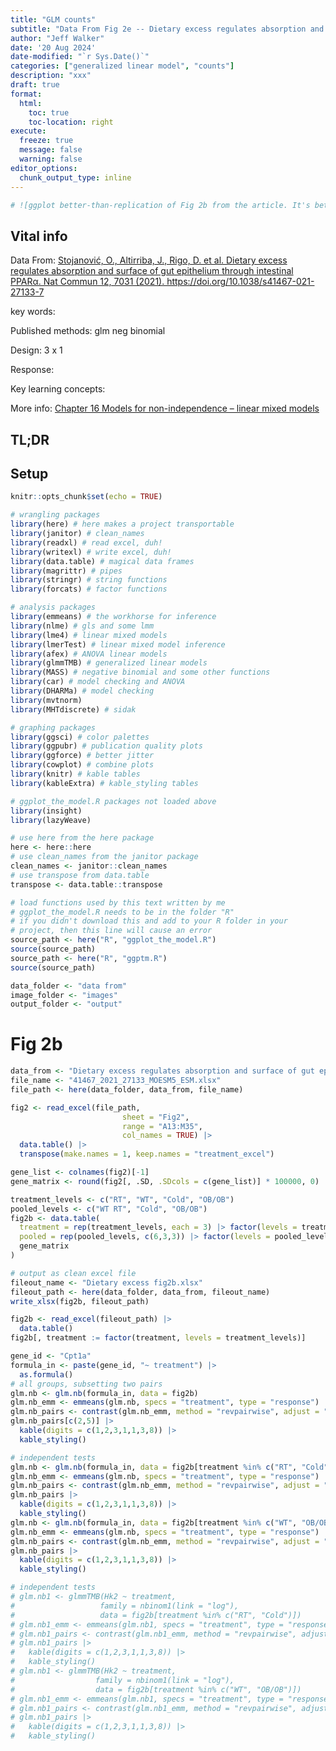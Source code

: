 ```yaml
---
title: "GLM counts"
subtitle: "Data From Fig 2e -- Dietary excess regulates absorption and surface of gut epithelium through intestinal PPARα"
author: "Jeff Walker"
date: '20 Aug 2024'
date-modified: "`r Sys.Date()`"
categories: ["generalized linear model", "counts"]
description: "xxx"
draft: true
format: 
  html: 
    toc: true 
    toc-location: right
execute: 
  freeze: true
  message: false
  warning: false
editor_options: 
  chunk_output_type: inline
---
```


```r
# ![ggplot better-than-replication of Fig 2b from the article. It's better because the plot shows the nested subsampling design...and the p-values account for this design](../../figs/ER calcium depletion as a key driver for impaired ER-to-mitochondria calcium transfer and mitochondrial dysfunction in Wolfram syndrome/fig2b_ggplot.png){width=4in fig-align="left"}
```


## Vital info

Data From: [Stojanović, O., Altirriba, J., Rigo, D. et al. Dietary excess regulates absorption and surface of gut epithelium through intestinal PPARα. Nat Commun 12, 7031 (2021). https://doi.org/10.1038/s41467-021-27133-7](https://www.nature.com/articles/s41467-021-27133-7){target="_blank"}

key words: 

Published methods: glm neg binomial

Design:  3 x 1

Response: 

Key learning concepts: 

More info: [Chapter 16 Models for non-independence -- linear mixed models](https://www.middleprofessor.com/files/applied-biostatistics_bookdown/_book/lmm){target="_blank"}

## TL;DR


## Setup

```r
knitr::opts_chunk$set(echo = TRUE)

# wrangling packages
library(here) # here makes a project transportable
library(janitor) # clean_names
library(readxl) # read excel, duh!
library(writexl) # write excel, duh!
library(data.table) # magical data frames
library(magrittr) # pipes
library(stringr) # string functions
library(forcats) # factor functions

# analysis packages
library(emmeans) # the workhorse for inference
library(nlme) # gls and some lmm
library(lme4) # linear mixed models
library(lmerTest) # linear mixed model inference
library(afex) # ANOVA linear models
library(glmmTMB) # generalized linear models
library(MASS) # negative binomial and some other functions
library(car) # model checking and ANOVA
library(DHARMa) # model checking
library(mvtnorm)
library(MHTdiscrete) # sidak

# graphing packages
library(ggsci) # color palettes
library(ggpubr) # publication quality plots
library(ggforce) # better jitter
library(cowplot) # combine plots
library(knitr) # kable tables
library(kableExtra) # kable_styling tables

# ggplot_the_model.R packages not loaded above
library(insight)
library(lazyWeave)

# use here from the here package
here <- here::here
# use clean_names from the janitor package
clean_names <- janitor::clean_names
# use transpose from data.table
transpose <- data.table::transpose

# load functions used by this text written by me
# ggplot_the_model.R needs to be in the folder "R"
# if you didn't download this and add to your R folder in your
# project, then this line will cause an error
source_path <- here("R", "ggplot_the_model.R")
source(source_path)
source_path <- here("R", "ggptm.R")
source(source_path)

data_folder <- "data from"
image_folder <- "images"
output_folder <- "output"
```

# Fig 2b

```r
data_from <- "Dietary excess regulates absorption and surface of gut epithelium through intestinal PPARα"
file_name <- "41467_2021_27133_MOESM5_ESM.xlsx"
file_path <- here(data_folder, data_from, file_name)

fig2 <- read_excel(file_path,
                         sheet = "Fig2",
                         range = "A13:M35",
                         col_names = TRUE) |>
  data.table() |>
  transpose(make.names = 1, keep.names = "treatment_excel")

gene_list <- colnames(fig2)[-1]
gene_matrix <- round(fig2[, .SD, .SDcols = c(gene_list)] * 100000, 0)

treatment_levels <- c("RT", "WT", "Cold", "OB/OB")
pooled_levels <- c("WT RT", "Cold", "OB/OB")
fig2b <- data.table(
  treatment = rep(treatment_levels, each = 3) |> factor(levels = treatment_levels),
  pooled = rep(pooled_levels, c(6,3,3)) |> factor(levels = pooled_levels),
  gene_matrix
)

# output as clean excel file
fileout_name <- "Dietary excess fig2b.xlsx"
fileout_path <- here(data_folder, data_from, fileout_name)
write_xlsx(fig2b, fileout_path)

fig2b <- read_excel(fileout_path) |>
  data.table()
fig2b[, treatment := factor(treatment, levels = treatment_levels)]

```


```r
gene_id <- "Cpt1a"
formula_in <- paste(gene_id, "~ treatment") |>
  as.formula()
# all groups, subsetting two pairs
glm.nb <- glm.nb(formula_in, data = fig2b)
glm.nb_emm <- emmeans(glm.nb, specs = "treatment", type = "response")
glm.nb_pairs <- contrast(glm.nb_emm, method = "revpairwise", adjust = "none")
glm.nb_pairs[c(2,5)] |>
  kable(digits = c(1,2,3,1,1,3,8)) |>
  kable_styling()

# independent tests
glm.nb <- glm.nb(formula_in, data = fig2b[treatment %in% c("RT", "Cold")])
glm.nb_emm <- emmeans(glm.nb, specs = "treatment", type = "response")
glm.nb_pairs <- contrast(glm.nb_emm, method = "revpairwise", adjust = "none")
glm.nb_pairs |>
  kable(digits = c(1,2,3,1,1,3,8)) |>
  kable_styling()
glm.nb <- glm.nb(formula_in, data = fig2b[treatment %in% c("WT", "OB/OB")])
glm.nb_emm <- emmeans(glm.nb, specs = "treatment", type = "response")
glm.nb_pairs <- contrast(glm.nb_emm, method = "revpairwise", adjust = "none")
glm.nb_pairs |>
  kable(digits = c(1,2,3,1,1,3,8)) |>
  kable_styling()

# independent tests
# glm.nb1 <- glmmTMB(Hk2 ~ treatment, 
#                   family = nbinom1(link = "log"),
#                   data = fig2b[treatment %in% c("RT", "Cold")])
# glm.nb1_emm <- emmeans(glm.nb1, specs = "treatment", type = "response")
# glm.nb1_pairs <- contrast(glm.nb1_emm, method = "revpairwise", adjust = "none")
# glm.nb1_pairs |>
#   kable(digits = c(1,2,3,1,1,3,8)) |>
#   kable_styling()
# glm.nb1 <- glmmTMB(Hk2 ~ treatment, 
#                  family = nbinom1(link = "log"),
#                  data = fig2b[treatment %in% c("WT", "OB/OB")])
# glm.nb1_emm <- emmeans(glm.nb1, specs = "treatment", type = "response")
# glm.nb1_pairs <- contrast(glm.nb1_emm, method = "revpairwise", adjust = "none")
# glm.nb1_pairs |>
#   kable(digits = c(1,2,3,1,1,3,8)) |>
#   kable_styling()

```

